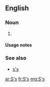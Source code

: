 {{also|Appendix:Variations of "ss"}}
==English==

===Noun===
{{head|en|noun plural form}}

# {{plural of|S|lang=en}}

====Usage notes====
{{U:en:plurals of letters}}

===See also===
* [[s's]]

[[ar:S's]]
[[fr:S's]]
[[mg:S's]]